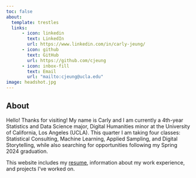 ```yaml
---
toc: false
about:
  template: trestles
  links: 
      - icon: linkedin
        text: LinkedIn
        url: https://www.linkedin.com/in/carly-jeung/
      - icon: github
        text: GitHub
        url: https://github.com/cjeung
      - icon: inbox-fill
        text: Email
        url: "mailto:cjeung@ucla.edu"
image: headshot.jpg
---
```


## About
Hello! Thanks for visiting! My name is Carly and I am currently a 4th-year Statistics and Data Science major, Digital Humanities minor at the University of California, Los Angeles (UCLA). This quarter I am taking four classes: Statistical Consulting, Machine Learning, Applied Sampling, and Digital Storytelling, while also searching for opportunities following my Spring 2024 graduation.

This website includes my [resume](resume.pdf), information about my work experience, and projects I've worked on.


